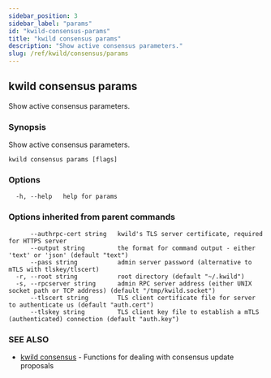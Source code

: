 ```yaml
---
sidebar_position: 3
sidebar_label: "params"
id: "kwild-consensus-params"
title: "kwild consensus params"
description: "Show active consensus parameters."
slug: /ref/kwild/consensus/params
---
```


## kwild consensus params

Show active consensus parameters.

### Synopsis

Show active consensus parameters.

```
kwild consensus params [flags]
```

### Options

```
  -h, --help   help for params
```

### Options inherited from parent commands

```
      --authrpc-cert string   kwild's TLS server certificate, required for HTTPS server
      --output string         the format for command output - either 'text' or 'json' (default "text")
      --pass string           admin server password (alternative to mTLS with tlskey/tlscert)
  -r, --root string           root directory (default "~/.kwild")
  -s, --rpcserver string      admin RPC server address (either UNIX socket path or TCP address) (default "/tmp/kwild.socket")
      --tlscert string        TLS client certificate file for server to authenticate us (default "auth.cert")
      --tlskey string         TLS client key file to establish a mTLS (authenticated) connection (default "auth.key")
```

### SEE ALSO

* [kwild consensus](/docs/ref/kwild/consensus)	 - Functions for dealing with consensus update proposals

